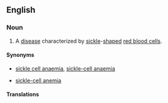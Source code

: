 {{wikipedia}}
==English==

===Noun===
{{en-noun|-}}

# {{context|medicine}} A [[disease]] characterized by [[sickle]]-[[shape]]d [[red blood cell]]s.

====Synonyms====
* {{qualifier|Commonwealth}} [[sickle cell anaemia]], [[sickle-cell anaemia]]
* {{qualifier|US}} [[sickle-cell anemia]]

====Translations====
{{trans-see|sickle-cell disease|sickle-cell anemia}}